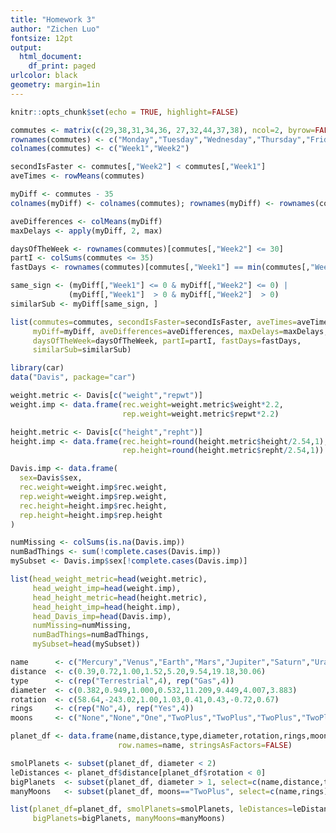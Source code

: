 ```yaml
---
title: "Homework 3"
author: "Zichen Luo"
fontsize: 12pt
output:
  html_document:
    df_print: paged
urlcolor: black
geometry: margin=1in
---
```


```r
knitr::opts_chunk$set(echo = TRUE, highlight=FALSE)
```


```r
commutes <- matrix(c(29,38,31,34,36, 27,32,44,37,38), ncol=2, byrow=FALSE)
rownames(commutes) <- c("Monday","Tuesday","Wednesday","Thursday","Friday")
colnames(commutes) <- c("Week1","Week2")
```

```r
secondIsFaster <- commutes[,"Week2"] < commutes[,"Week1"]
aveTimes <- rowMeans(commutes)
```


```r
myDiff <- commutes - 35
colnames(myDiff) <- colnames(commutes); rownames(myDiff) <- rownames(commutes)
```


```r
aveDifferences <- colMeans(myDiff)
maxDelays <- apply(myDiff, 2, max)
```


```r
daysOfTheWeek <- rownames(commutes)[commutes[,"Week2"] <= 30]
partI <- colSums(commutes <= 35)
fastDays <- rownames(commutes)[commutes[,"Week1"] == min(commutes[,"Week1"])]
```


```r
same_sign <- (myDiff[,"Week1"] <= 0 & myDiff[,"Week2"] <= 0) |
             (myDiff[,"Week1"]  > 0 & myDiff[,"Week2"]  > 0)
similarSub <- myDiff[same_sign, ]
```


```r
list(commutes=commutes, secondIsFaster=secondIsFaster, aveTimes=aveTimes,
     myDiff=myDiff, aveDifferences=aveDifferences, maxDelays=maxDelays,
     daysOfTheWeek=daysOfTheWeek, partI=partI, fastDays=fastDays,
     similarSub=similarSub)
```

```r
library(car)
data("Davis", package="car")
```

```r
weight.metric <- Davis[c("weight","repwt")]
weight.imp <- data.frame(rec.weight=weight.metric$weight*2.2,
                         rep.weight=weight.metric$repwt*2.2)
```

```r
height.metric <- Davis[c("height","repht")]
height.imp <- data.frame(rec.height=round(height.metric$height/2.54,1),
                         rep.height=round(height.metric$repht/2.54,1))
```

```r
Davis.imp <- data.frame(
  sex=Davis$sex,
  rec.weight=weight.imp$rec.weight,
  rep.weight=weight.imp$rep.weight,
  rec.height=height.imp$rec.height,
  rep.height=height.imp$rep.height
)
```


```r
numMissing <- colSums(is.na(Davis.imp))
numBadThings <- sum(!complete.cases(Davis.imp))
mySubset <- Davis.imp$sex[!complete.cases(Davis.imp)]
```

```r
list(head_weight_metric=head(weight.metric),
     head_weight_imp=head(weight.imp),
     head_height_metric=head(height.metric),
     head_height_imp=head(height.imp),
     head_Davis_imp=head(Davis.imp),
     numMissing=numMissing,
     numBadThings=numBadThings,
     mySubset=head(mySubset))
```



```r
name      <- c("Mercury","Venus","Earth","Mars","Jupiter","Saturn","Uranus","Neptune")
distance  <- c(0.39,0.72,1.00,1.52,5.20,9.54,19.18,30.06)
type      <- c(rep("Terrestrial",4), rep("Gas",4))
diameter  <- c(0.382,0.949,1.000,0.532,11.209,9.449,4.007,3.883)
rotation  <- c(58.64,-243.02,1.00,1.03,0.41,0.43,-0.72,0.67)
rings     <- c(rep("No",4), rep("Yes",4))
moons     <- c("None","None","One","TwoPlus","TwoPlus","TwoPlus","TwoPlus","TwoPlus")

planet_df <- data.frame(name,distance,type,diameter,rotation,rings,moons,
                        row.names=name, stringsAsFactors=FALSE)

smolPlanets <- subset(planet_df, diameter < 2)
leDistances <- planet_df$distance[planet_df$rotation < 0]
bigPlanets  <- subset(planet_df, diameter > 1, select=c(name,distance,type))
manyMoons   <- subset(planet_df, moons=="TwoPlus", select=c(name,rings))

list(planet_df=planet_df, smolPlanets=smolPlanets, leDistances=leDistances,
     bigPlanets=bigPlanets, manyMoons=manyMoons)

```

